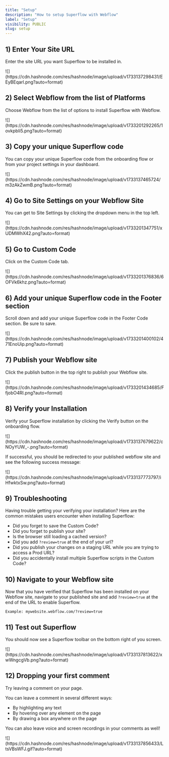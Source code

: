 ```yaml
---
title: "Setup"
description: "How to setup Superflow with Webflow"
label: "Setup"
visibility: PUBLIC
slug: setup
---
```






## 1) Enter Your Site URL

Enter the site URL you want Superflow to be installed in.

<Frame>
![](https://cdn.hashnode.com/res/hashnode/image/upload/v1733137298431/EEyBEqarl.png?auto=format)
</Frame>


## 2) Select Webflow from the list of Platforms

Choose Webflow from the list of options to install Superflow with Webflow.

<Frame>
![](https://cdn.hashnode.com/res/hashnode/image/upload/v1733201292265/1ovkpbIi5.png?auto=format)
</Frame>

## 3) Copy your unique Superflow code

You can copy your unique Superflow code from the onboarding flow or from your project settings in your dashboard.

<Frame>
![](https://cdn.hashnode.com/res/hashnode/image/upload/v1733137465724/m3zAkZwmB.png?auto=format)
</Frame>

## 4) Go to Site Settings on your Webflow Site

You can get to Site Settings by clicking the dropdown menu in the top left.

<Frame>
![](https://cdn.hashnode.com/res/hashnode/image/upload/v1733201347751/xUDMWhX42.png?auto=format)
</Frame>

## 5) Go to Custom Code

Click on the Custom Code tab.

<Frame>
![](https://cdn.hashnode.com/res/hashnode/image/upload/v1733201376836/6OFVk6khz.png?auto=format)
</Frame>

## 6) Add your unique Superflow code in the Footer section

Scroll down and add your unique Superflow code in the Footer Code section. Be sure to save.

<Frame>
![](https://cdn.hashnode.com/res/hashnode/image/upload/v1733201400102/471EnoUip.png?auto=format)
</Frame>

## 7) Publish your Webflow site

Click the publish button in the top right to publish your Webflow site.

<Frame>
![](https://cdn.hashnode.com/res/hashnode/image/upload/v1733201434685/FfjobO4RI.png?auto=format)
</Frame>


## 8) Verify your Installation

Verify your Superflow installation by clicking the Verify button on the onboarding flow.

<Frame>
![](https://cdn.hashnode.com/res/hashnode/image/upload/v1733137679622/cNOyYUW_-.png?auto=format)
</Frame>

If successful, you should be redirected to your published webflow site and see the following success message:

<Frame>
![](https://cdn.hashnode.com/res/hashnode/image/upload/v1733137773797/iHfwktxSw.png?auto=format)
</Frame>

## 9) Troubleshooting

Having trouble getting your verifying your installation? Here are the common mistakes users encounter when installing Superflow:

 - Did you forget to save the Custom Code?
 - Did you forget to publish your site?
 - Is the browser still loading a cached version?
 - Did you add `?review=true` at the end of your url?
 - Did you publish your changes on a staging URL while you are trying to access a Prod URL?
 - Did you accidentally install multiple Superflow scripts in the Custom Code?


## 10) Navigate to your Webflow site 

Now that you have verified that Superflow has been installed on your Webflow site, navigate to your published site and add `?review=true` at the end of the URL to enable Superflow. 

`Example: mywebsite.webflow.com/?review=true`


## 11) Test out Superflow

You should now see a Superflow toolbar on the bottom right of you screen.

<Frame>
![](https://cdn.hashnode.com/res/hashnode/image/upload/v1733137813622/xwWngcgVb.png?auto=format)
</Frame>




## 12) Dropping your first comment
Try leaving a comment on your page.

You can leave a comment in several different ways:
- By highlighting any text
- By hovering over any element on the page
- By drawing a box anywhere on the page

You can also leave voice and screen recordings in your comments as well!

<Frame>
![](https://cdn.hashnode.com/res/hashnode/image/upload/v1733137856433/LtsVBsWFJ.gif?auto=format)
</Frame>

